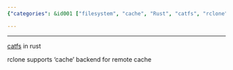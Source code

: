 ```yaml
---
{"categories": &id001 ["filesystem", "cache", "Rust", "catfs", "rclone", "remote caching", "backend"], "category": "Filesystem Cache", "date": "2023-08-17 00:37:10", "description": "This text introduces 'catfs', a filesystem cache built in Rust, and highlights that rclone, a file management tool, now supports a 'cache' backend for remote caching.", "tags": *id001, "title": "filesystem cache"}

---
```


------

[catfs](https://github.com/kahing/catfs) in rust

rclone supports 'cache' backend for remote cache

